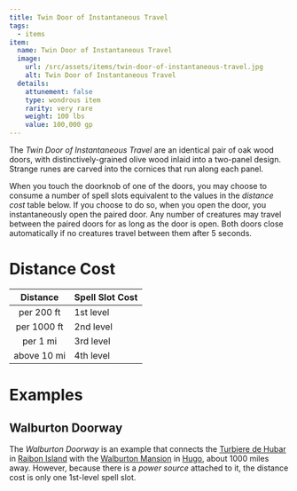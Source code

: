```yaml
---
title: Twin Door of Instantaneous Travel
tags:
  - items
item:
  name: Twin Door of Instantaneous Travel
  image:
    url: /src/assets/items/twin-door-of-instantaneous-travel.jpg
    alt: Twin Door of Instantaneous Travel
  details:
    attunement: false
    type: wondrous item
    rarity: very rare
    weight: 100 lbs
    value: 100,000 gp
---
```



The *Twin Door of Instantaneous Travel* are an identical pair of oak wood doors,
with distinctively-grained olive wood inlaid into a two-panel design. Strange
runes are carved into the cornices that run along each panel.

When you touch the doorknob of one of the doors, you may choose to consume a
number of spell slots equivalent to the values in the *distance cost* table
below. If you choose to do so, when you open the door, you instantaneously open
the paired door. Any number of creatures may travel between the paired doors for
as long as the door is open. Both doors close automatically if no creatures
travel between them after 5 seconds.


# Distance Cost

|   Distance  | Spell Slot Cost |
| :---------: | --------------- |
|  per 200 ft | 1st level       |
| per 1000 ft | 2nd level       |
|   per 1 mi  | 3rd level       |
| above 10 mi | 4th level       |

# Examples

## Walburton Doorway

The *Walburton Doorway* is an example that connects the
[Turbiere de Hubar](/world/locations/turbiere-de-hubar/) in
[Raibon Island](/world/locations/raibon-island/) with the
[Walburton Mansion](/world/locations/walburton-mansion/) in
[Hugo](/world/locations/hugo/), about 1000 miles away. However, because there is
a *power source* attached to it, the distance cost is only one 1st-level spell
slot.
